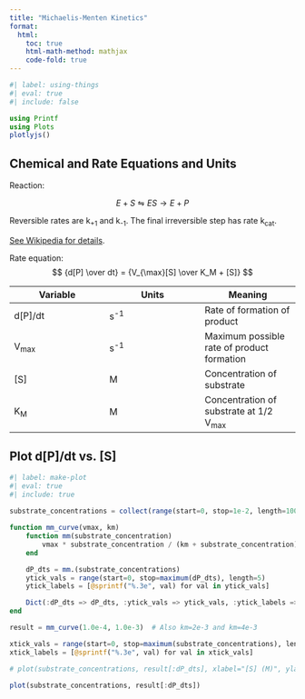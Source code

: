 ```yaml
---
title: "Michaelis-Menten Kinetics"
format:
  html:
    toc: true
    html-math-method: mathjax
    code-fold: true
---
```


```julia
#| label: using-things
#| eval: true
#| include: false

using Printf
using Plots
plotlyjs()
```

## Chemical and Rate Equations and Units

Reaction:

$$ E + S \leftrightharpoons ES \rightarrow E + P$$

Reversible rates are k<sub>+1</sub> and k<sub>-1</sub>. The final irreversible step has rate k<sub>cat</sub>.

[See Wikipedia for details](https://en.wikipedia.org/wiki/Michaelis%E2%80%93Menten_kinetics#Model).

Rate equation:
$$ {d[P] \over dt} = {V_{\max}[S] \over K_M + [S]} $$

| Variable | Units | Meaning |
|---|---|---|
| d[P]/dt | s<sup>-1</sup> | Rate of formation of product |
| V<sub>max</sub> | s<sup>-1</sup> | Maximum possible rate of product formation |
| [S] | M | Concentration of substrate |
| K<sub>M</sub> | M | Concentration of substrate at 1/2 V<sub>max</sub> |

## Plot d[P]/dt vs. [S]

```julia
#| label: make-plot
#| eval: true
#| include: true
  
substrate_concentrations = collect(range(start=0, stop=1e-2, length=100))

function mm_curve(vmax, km)
    function mm(substrate_concentration)
        vmax * substrate_concentration / (km + substrate_concentration)
    end

    dP_dts = mm.(substrate_concentrations)
    ytick_vals = range(start=0, stop=maximum(dP_dts), length=5)
    ytick_labels = [@sprintf("%.3e", val) for val in ytick_vals]

    Dict(:dP_dts => dP_dts, :ytick_vals => ytick_vals, :ytick_labels => ytick_labels)
end

result = mm_curve(1.0e-4, 1.0e-3)  # Also km=2e-3 and km=4e-3

xtick_vals = range(start=0, stop=maximum(substrate_concentrations), length=5)
xtick_labels = [@sprintf("%.3e", val) for val in xtick_vals]

# plot(substrate_concentrations, result[:dP_dts], xlabel="[S] (M)", ylabel="d[P]/dt (M/min)", xticks=(xtick_vals, xtick_labels), yticks=(result[:ytick_vals], result[:ytick_labels]), xlims=(0, 1.1e-2))

plot(substrate_concentrations, result[:dP_dts])
```
